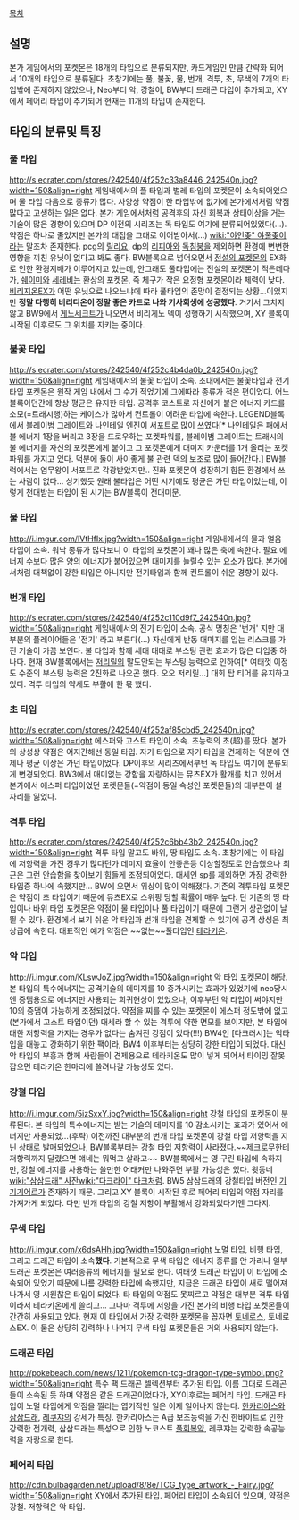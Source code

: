 [[목차]]

== 설명 ==
본가 게임에서의 포켓몬은 18개의 타입으로 분류되지만, 카드게임인 만큼 간략화 되어서 10개의 타입으로 분류된다. 초창기에는 풀, 불꽃, 물, 번개, 격투, 초, 무색의 7개의 타입밖에 존재하지 않았으나, Neo부터 악, 강철이, BW부터 드래곤 타입이 추가되고, XY에서 페어리 타입이 추가되어 현재는 11개의 타입이 존재한다. 

== 타입의 분류및 특징 == 

=== 풀 타입 ===
http://s.ecrater.com/stores/242540/4f252c33a8446_242540n.jpg?width=150&align=right
게임내에서의 풀 타입과 벌레 타입의 포켓몬이 소속되어있으며 물 타입 다음으로 종류가 많다. 사양상 약점이 한 타입밖에 없기에 본가에서처럼 약점 많다고 고생하는 일은 없다. 본가 게임에서처럼 공격후의 자신 회복과 상태이상을 거는 기술이 많은 경향이 있으며 DP 이전의 시리즈는 독 타입도 여기에 분류되어있었다(…). 약점은 하나로 줄었지만 본가의 대접을 그대로 이어받아서(...) [[wiki:"야언좆" 야풀좆]]이라는 말조차 존재한다. pcg의 [[릴리요]], dp의 [[리피아]]와 [[독침붕]]을 제외하면 환경에 변변한 영향을 끼친 유닛이 없다고 봐도 좋다. BW블록으로 넘어오면서 [[전설의 포켓몬]]의 EX화로 인한 환경지배가 이루어지고 있는데, 안그래도 풀타입에는 전설의 포켓몬이 적은데다가, [[쉐이미]]와 [[세레비]]는 환상의 포켓몬, 즉 체구가 작은 요정형 포켓몬이라 체력이 낮다. [[비리지온]]EX가 어떤 유닛으로 나오느냐에 따라 풀타입의 존망이 결정되는 상황...이었지만 '''정말 다행히 비리디온이 정말 좋은 카드로 나와 기사회생에 성공했다'''. 거기서 그치지 않고 BW9에서 [[게노세크트]]가 나오면서 비리게노 덱이 성행하기 시작했으며, XY 블록이 시작된 이후로도 그 위치를 지키는 중이다.

=== 불꽃 타입 ===
http://s.ecrater.com/stores/242540/4f252c4b4da0b_242540n.jpg?width=150&align=right
게임내에서의 불꽃 타입이 소속. 초대에서는 불꽃타입과 전기타입 포켓몬은 원작 게임 내에서 그 수가 적었기에 그에따라 종류가 적은 편이었다. 어느 블록이던간에 항상 평균은 유지한 타입. 공격후 코스트로 자신에게 붙은 에너지 카드를 소모(=트래시행)하는 케이스가 많아서 컨트롤이 어려운 타입에 속한다. LEGEND블록에서 블레이범 그레이트와 나인테일 엔진이 서포트로 많이 쓰였다[* 나인테일은 패에서 불 에너지 1장을 버리고 3장을 드로우하는 포켓파워를, 블레이범 그레이트는 트래시의 불 에너지를 자신의 포켓몬에게 붙이고 그 포켓몬에게 대미지 카운터를 1개 올리는 포켓파워를 가지고 있다. 덕분에 둘이 사이좋게 불 관련 덱의 보조로 많이 들어간다.] BW블럭에서는 염무왕이 서포트로 각광받았지만.. 진화 포켓몬이 성장하기 힘든 환경에서 쓰는 사람이 없다... 상기했듯 원래 불타입은 어떤 시기에도 평균은 가던 타입이었는데, 이렇게 천대받는 타입이 된 시기는 BW블록이 전대미문.

=== 물 타입 ===
http://i.imgur.com/IVtHfIx.jpg?width=150&align=right
게임내에서의 물과 얼음 타입이 소속. 워낙 종류가 많다보니 이 타입의 포켓몬이 꽤나 많은 축에 속한다. 필요 에너지 수보다 많은 양의 에너지가 붙어있으면 대미지를 늘릴수 있는 요소가 많다. 본가에서처럼 대책없이 강한 타입은 아니지만 전기타입과 함께 컨트롤이 쉬운 경향이 있다.

=== 번개 타입 ===
http://s.ecrater.com/stores/242540/4f252c110d9f7_242540n.jpg?width=150&align=right
게임내에서의 전기 타입이 소속. 공식 명칭은 '번개' 지만 대부분의 플레이어들은 '전기' 라고 부른다(...) 자신에게 반동 대미지를 입는 리스크를 가진 기술이 가끔 보인다. 불 타입과 함께 세대 대대로 부스팅 관련 효과가 많은 타입중 하나다. 현재 BW블록에서는 [[저리릴]]의 말도안되는 부스팅 능력으로 인하여[* 여태껏 이정도 수준의 부스팅 능력은 2진화로 나오곤 했다. 오오 저리릴...] 대회 탑 티어를 유지하고 있다. 격투 타입의 약세도 부활에 한 몫 했다.

=== 초 타입 ===
http://s.ecrater.com/stores/242540/4f252af85cbd5_242540n.jpg?width=150&align=right
에스퍼와 고스트 타입이 소속. 초능력의 초(超)를 땄다. 본가의 상성상 약점은 어지간해선 동일 타입. 자기 타입으로 자기 타입을 견제하는 덕분에 언제나 평균 이상은 가던 타입이었다. DP이후의 시리즈에서부턴 독 타입도 여기에 분류되게 변경되었다. BW3에서 매미없는 강함을 자랑하시는 뮤츠EX가 활개를 치고 있어서 본가에서 에스퍼 타입이었던 포켓몬들(=약점이 동일 속성인 포켓몬들)의 대부분이 설 자리를 잃었다.

=== 격투 타입 ===
http://s.ecrater.com/stores/242540/4f252c6bb43b2_242540n.jpg?width=150&align=right
격투 타입 말고도 바위, 땅 타입도 소속. 초창기에는 이 타입에 저항력을 가진 경우가 많다던가 데미지 효율이 안좋은등 이상할정도로 안습했으나 최근은 그런 안습함을 찾아보기 힘들게 조정되어있다. 대세인 sp를 제외하면 가장 강력한 타입중 하나에 속했지만... BW에 오면서 위상이 많이 약해졌다. 기존의 격투타입 포켓몬은 약점이 초 타입이기 때문에 뮤츠EX로 스위핑 당할 확률이 매우 높다. 단 기존의 땅 타입이나 바위 타입 포켓몬은 약점이 물 타입이나 풀 타입이기 때문에 그런거 상관없이 날뛸 수 있다. 환경에서 보기 쉬운 악 타입과 번개 타입을 견제할 수 있기에 공격 상성은 최상급에 속한다. 대표적인 예가 약점은 ~~없는~~풀타입인 [[테라키온]].

=== 악 타입 ===
http://i.imgur.com/KLswJoZ.jpg?width=150&align=right
악 타입 포켓몬이 해당. 본 타입의 특수에너지는 공격기술의 데미지를 10 증가시키는 효과가 있었기에 neo당시엔 증댐용으로 에너지만 사용되는 희귀현상이 있었으나, 이후부턴 악 타입이 써야지만 10의 증댐이 가능하게 조정되었다.
약점을 찌를 수 있는 포켓몬이 에스퍼 정도밖에 없고(본가에서 고스트 타입이던) 대세라 할 수 있는 격투에 약한 면모를 보이지만, 본 타입에 대한 저항력을 가지는 경우가 없다는 숨겨진 강점이 있다(!!!) BW4인 [다크러시]는 악타입을 대놓고 강화하기 위한 팩이라, BW4 이후부터는 상당히 강한 타입이 되었다. 대신 악 타입의 부흥과 함께 사람들이 견제용으로 테라키온도 많이 넣게 되어서 타이밍 잘못 잡으면 테라키온 한마리에 쓸려나갈 가능성도 있다.

=== 강철 타입 ===
http://i.imgur.com/5izSxxY.jpg?width=150&align=right
강철 타입의 포켓몬이 분류된다. 본 타입의 특수에너지는 받는 기술의 데미지를 10 감소시키는 효과가 있어서 에너지만 사용되었…(후략) 이전까진 대부분의 번개 타입 포켓몬이 강철 타입 저항력을 지닌 상태로 발매되었으나, BW블록부터는 강철 타입 저항력이 사라졌다.~~제크로무한테 저항력까지 달렸으면 얘네는 뭐먹고 살라고~~ BW블록에서는 영 구린 타입에 속하지만, 강철 에너지를 사용하는 쓸만한 어태커만 나와주면 부활 가능성은 있다. 윗동네 [[wiki:"삼삼드래" 사잔]][[wiki:"다크라이" 다크]]처럼. BW5 삼삼드래의 강철타입 버전인 [[기기기어르]]가 존재하기 때문. 그리고 XY 블록이 시작된 후로 페어리 타입의 약점 자리를 가져가게 되었다. 다만 번개 타입의 강철 저항이 부활해서 강화되었다기엔 그다지.

=== 무색 타입 ===
http://i.imgur.com/x6dsAHh.jpg?width=150&align=right
노멀 타입, 비행 타입, 그리고 드래곤 타입이 소속'''했다'''. 기본적으로 무색 타입은 에너지 종류를 안 가리나 일부 드래곤 포켓몬은 여러종류의 에너지를 필요로 한다. 여태껏 드래곤 타입이 이 타입에 소속되어 있었기 때문에 나름 강력한 타입에 속했지만, 지금은 드래곤 타입이 새로 떨어져 나가서 영 시원찮은 타입이 되었다. 타 타입의 약점도 못찌르고 약점은 대부분 격투 타입이라서 테라키온에게 쓸리고... 그나마 격투에 저항을 가진 본가의 비행 타입 포켓몬들이 간간히 사용되고 있다. 현재 이 타입에서 가장 강력한 포켓몬을 꼽자면 [[토네로스]], 토네로스EX. 이 둘은 상당히 강력하나 나머지 무색 타입 포켓몬들은 거의 사용되지 않는다.

=== 드래곤 타입 ===
http://pokebeach.com/news/1211/pokemon-tcg-dragon-type-symbol.png?width=150&align=right
특수 팩 드래곤 셀렉션부터 추가된 타입. 이름 그대로 드래곤들이 소속된 듯 하며 약점은 같은 드래곤이었다가, XY이후로는 페어리 타입. 드래곤 타입이 노멀 타입에게 약점을 찔리는 엽기적인 일은 이제 일어나지 않는다. [[한카리아스]]와 [[삼삼드래]], [[레쿠쟈]]의 강세가 특징. 한카리아스는 A급 보조능력을 가진 한바이트로 인한 강력한 전개력, 삼삼드래는 특성으로 인한 노코스트 [[풀회복약]], 레쿠쟈는 강력한  속공능력을 자랑으로 한다.

=== 페어리 타입 ===
http://cdn.bulbagarden.net/upload/8/8e/TCG_type_artwork_-_Fairy.jpg?width=150&align=right
XY에서 추가된 타입. 페어리 타입이 소속되어 있으며, 약점은 강철. 저항력은 악 타입.

